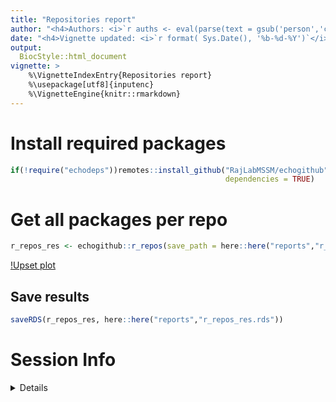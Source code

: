 ```yaml
---
title: "Repositories report" 
author: "<h4>Authors: <i>`r auths <- eval(parse(text = gsub('person','c',read.dcf('../DESCRIPTION', fields = 'Authors@R'))));paste(auths[names(auths)=='given'],auths[names(auths)=='family'], collapse = ', ')`</i></h4>" 
date: "<h4>Vignette updated: <i>`r format( Sys.Date(), '%b-%d-%Y')`</i></h4>"
output:
  BiocStyle::html_document
vignette: >
    %\VignetteIndexEntry{Repositories report} 
    %\usepackage[utf8]{inputenc}
    %\VignetteEngine{knitr::rmarkdown}
---
```


# Install required packages

```R
if(!require("echodeps"))remotes::install_github("RajLabMSSM/echogithub",
                                                dependencies = TRUE)
``` 

# Get all packages per repo

```R
r_repos_res <- echogithub::r_repos(save_path = here::here("reports","r_repos.pdf"))
```

[!Upset plot](https://github.com/neurogenomics/rworkflows/raw/master/reports/r_repos.pdf)

## Save results 

```R
saveRDS(r_repos_res, here::here("reports","r_repos_res.rds"))
```

# Session Info 

<details> 

```r
utils::sessionInfo()
```

</details>  

<br>
